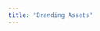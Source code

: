 ```yaml
---
title: "Branding Assets"
---
```


<CardGroup cols={2}>
  <Card
    title="Logo with Black Text"
    icon="image"
    href="../images/branding/Logo-with-text-black.svg"
    target="_blank"
  >
  </Card>
  <Card
    title="Logo with White Text"
    icon="image"
    href="../images/branding/Logo-with-text-white.svg"
    target="_blank"
  >
  </Card>
  <Card
    title="Logo Black"
    icon="image"
    href="../images/branding/Logo-Lines-Black.svg"
    target="_blank"
  >
  </Card>
  <Card
    title="Logo White"
    icon="image"
    href="../images/branding/Logo-Lines-White.svg"
    target="_blank"
  >
  </Card>
  <Card
    title="Logo with Text White (No BG)"
    icon="image"
    href="../images/branding/Logo-with-text-white-no-background.svg"
    target="_blank"
  >
  </Card>
  <Card
    title="Logo with Text Black (No BG)"
    icon="image"
    href="../images/branding/Logo-with-text-black-no-background.svg"
    target="_blank"
  >
  </Card>
</CardGroup>
